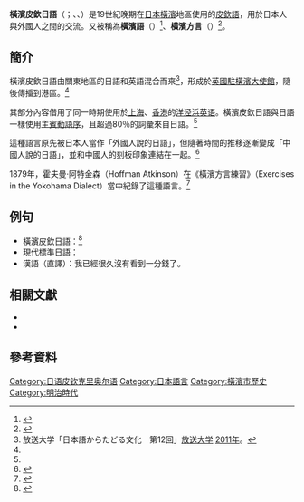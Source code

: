 {{Infobox language
|name=橫濱皮欽日語
|region=[[日本|日本]][[橫濱|橫濱]]
|extinct=19世紀末
|familycolor=Pidgin
|family=基於[[日語|日語]]的[[皮欽語|皮欽語]]
|iso3=none
|glotto=yoko1234
|glottorefname=Yokohama Pidgin
}}
'''橫濱皮欽日語'''（{{lang-ja|横浜ピジン日本語}}；{{lang-en|Yokohama Pidgin Japanese}}、{{lang|en|Yokohamese}}、{{lang|en|Japanese Ports Lingo}}）是19世紀晚期在[[日本|日本]][[橫濱|橫濱]]地區使用的[[皮欽語|皮欽語]]，用於日本人與外國人之間的交流。又被稱為'''橫濱語'''（{{lang|ja|横浜ことば}}）<ref>{{Cite web |url=http://skinsui.cocolog-nifty.com/sklab/2006/07/post_cba7.html |title=ピジン日本語：SKの役割語研究所 |author=金水敏 |date=2006-07-22}}</ref>、'''橫濱方言'''（{{lang|ja|横浜方言}}）<ref>{{Cite web |url=http://id.nii.ac.jp/1109/00003370/ |title=明治維新の日英言語接触：横浜の英語系ピジン日本語(1) (森田孟教授退職記念号) |author=杉本 豊久}}</ref>。

== 簡介 ==
橫濱皮欽日語由關東地區的日語和英語混合而來<ref name="nihonngokaratadorubunka">放送大学「日本語からたどる文化　第12回」[[放送大学|放送大学]] [[2011年|2011年]]。</ref>，形成於[[英國駐日大使館|英國駐橫濱大使館]]，隨後傳播到港區。<ref name=maher/>

其部分內容借用了同一時期使用於[[上海|上海]]、[[香港|香港]]的[[洋泾浜英语|洋泾浜英语]]。橫濱皮欽日語與日語一樣使用[[主賓動語序|主賓動語序]]，且超過80％的詞彙來自日語。<ref name=maher/>

這種語言原先被日本人當作「外國人說的日語」，但隨著時間的推移逐漸變成「中國人說的日語」，並和中國人的刻板印象連結在一起。<ref>{{Cite web|url=http://www.ne.jp/asahi/nihongo/okajima/huseigo/|title=文献に現れた述語形式と国語史の不整合性について|author=蜂矢真郷他|access-date=2020-11-30|archive-date=2020-02-21|archive-url=https://web.archive.org/web/20200221030544/http://www.ne.jp/asahi/nihongo/okajima/huseigo/|dead-url=no}}</ref>

1879年，霍夫曼·阿特金森（Hoffman Atkinson）在《橫濱方言練習》（Exercises in the Yokohama Dialect）當中紀錄了這種語言。<ref name=maher>{{Cite web |url=http://id.nii.ac.jp/1130/00001139/ |title=日本におけるピジン・クレオール言語の歴史 |author=マーハ ジョン Ｃ.}}</ref>
== 例句 ==
*橫濱皮欽日語：{{jpn|j=ワタクシ　テンポ　ハイキン　ナイ　ナガイ　トキ|rm=Watakushi tenbo haikin nai nagai toki.}}<ref>{{Cite book|last=Atkinson|first=H.|title=Revised and enlarged edition of exercises in the Yokohama dialect |url=http://archive.org/details/revisedenlargede00atki |date=1879|publisher=Yokohama : [Printed at the Japan Gazette Office]|last2=Homoco|first2=Bishop of|others=University of California Libraries}}</ref>
*現代標準日語：{{jpn|j=私は長い間お金〈天保銭〉を見ていない。|rm=Watashi wa nagaiai okane (tenpōsen) o miteinai.}}
*漢語（直譯）：我已經很久沒有看到一分錢了。

==相關文獻==
*{{cite book |last=Atkinson |first=Hoffman |year=1879 |title=Revised and Enlarged Edition of Exercises in the Yokohama Dialect |location=Yokohama |url=https://archive.org/details/revisedenlargede00atki}}
*{{cite journal |doi=10.1017/S0041977X00083385 |last=Daniels |first=F. J. |year=1948 |title=The Vocabulary of Japanese Ports Lingo |journal=Bulletin of the School of Oriental and African Studies, University of London |volume=12 |issue=3/4 |pages=805–823}}

== 參考資料 ==
{{reflist}}

{{Japanese_language}}
{{日本語言}}
[[Category:日语皮钦克里奥尔语|Category:日语皮钦克里奥尔语]]
[[Category:日本語言|Category:日本語言]]
[[Category:橫濱市歷史|Category:橫濱市歷史]]
[[Category:明治時代|Category:明治時代]]